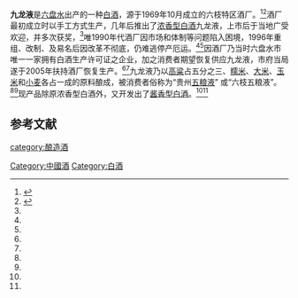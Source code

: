 {{Distinguish|九龙醉}}
'''九龙液'''是[[六盘水|六盘水]]出产的一种[[中国烧酒|白酒]]，源于1969年10月成立的六枝特区酒厂。<ref name=l0>{{cite web|url=http://www.lpswz.com/09news/2014-11/21/content_433537.htm|title=”龙”“凤”呈祥——凉都人曾经醉过的醇香记忆|language=Zh-hans|accessdate=2014年11月21日|archive-date=2016年5月4日|archive-url=https://web.archive.org/web/20160504113543/http://lpswz.com/09news/2014-11/21/content_433537.htm|dead-url=no}}</ref><ref name=zgldgs>{{cite book |author=邓俭 |title=中国凉都故事|url=https://books.google.com/books?id=Qt9yDwAAQBAJ&dq=%E8%B4%B5%E5%B7%9E%E4%B9%9D%E9%BE%99%E6%B6%B2%E9%85%92%E4%B8%9A%E6%9C%89%E9%99%90%E5%85%AC%E5%8F%B8&source=gbs_navlinks_s |year=2015年|language=Zh-hans |location=[[北京市|北京市]] |publisher=新华出版社 |page=315页|isbn=7516614815|access-date=2015年1月1日}}</ref>酒厂最初成立时以手工方式生产，几年后推出了[[浓香型白酒|浓香型白酒]]九龙液，上市后于当地广受欢迎，并多次获奖，<ref name=l0/>唯1990年代酒厂因市场和体制等问题陷入困境，1996年重组、改制、及易名后因改革不彻底，仍难逃停产厄运。<ref name=l0/><ref name=zgldgs/>因酒厂乃当时六盘水市唯一一家拥有白酒生产许可证之企业，加之消费者期望恢复供应九龙液，市府当局遂于2005年扶持酒厂恢复生产。<ref name=l0/><ref name=zgldgs/>九龙液乃以[[高粱|高粱]]占五分之三、[[糯米|糯米]]、[[大米|大米]]、[[玉米|玉米]]和[[小麦|小麦]]各占一成的原料酿成，被消费者俗称为“贵州[[五粮液|五粮液]]” 或“六枝五粮液”。<ref name=l0/><ref name=zgldgs/>现产品除原浓香型白酒外，又开发出了[[酱香型白酒|酱香型白酒]]。<ref name=l0/><ref name=zgldgs/>

==参考文献==
{{reflist}}
{{饮料小作品}}
{{中華酒文化}}

[[category:酿造酒|category:酿造酒]]
[[Category:中國酒|Category:中國酒]]
[[Category:白酒|Category:白酒]]